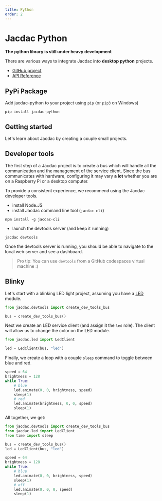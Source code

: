 ```yaml
---
title: Python
order: 2
---
```


# Jacdac Python

**The python library is still under heavy development**

There are various ways to integrate Jacdac into **desktop python** projects.

-   [GitHub project](https://github.com/microsoft/jacdac-python)
-   [API Reference](https://jacdac-python.readthedocs.io/)

## PyPi Package

Add jacdac-python to your project using `pip` (or `pip3` on Windows)

```
pip install jacdac-python
```

## Getting started

Let's learn about Jacdac by creating a couple small projects.

## Developer tools

The first step of a Jacdac project is to create a bus which will handle all the communication and
the management of the service client.
Since the bus communicates with hardware, configuring it may vary **a lot** whether you are on a Raspberry Pi or a desktop computer.

To provide a consistent experience, we recommend using the Jacdac developer tools.

-   install Node.JS
-   install Jacdac command line tool (`jacdac-cli`)

```
npm install -g jacdac-cli
```

-   launch the devtools server (and keep it running)

```
jacdac devtools
```

Once the devtools server is running, you should be able to navigate to the local web server and see a dashboard.

> Pro tip: You can use `devtools` from a GitHub codespaces virtual machine :)

## Blinky

Let's start with a blinking LED light project, assuming you have a [LED](/services/led) module.

```python
from jacdac.devtools import create_dev_tools_bus

bus = create_dev_tools_bus()
```

Next we create an LED service client (and assign it the `led` role).
The client will allow us to change the color on the LED module.

```python
from jacdac.led import LedClient

led = LedClient(bus, "led")
```

Finally, we create a loop with a couple `sleep` command to
toggle between blue and red.

```python
speed = 64
brightness = 128
while True:
    # blue
    led.animate(0, 0, brightness, speed)
    sleep(1)
    # red
    led.animate(brightness, 0, 0, speed)
    sleep(1)
```

All together, we get:

```python
from jacdac.devtools import create_dev_tools_bus
from jacdac.led import LedClient
from time import sleep

bus = create_dev_tools_bus()
led = LedClient(bus, "led")

speed = 64
brightness = 128
while True:
    # blue
    led.animate(0, 0, brightness, speed)
    sleep(1)
    # off
    led.animate(0, 0, 0, speed)
    sleep(1)
```
